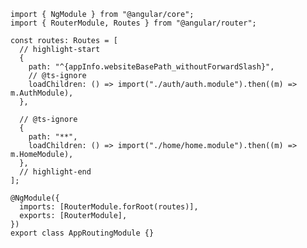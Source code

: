 ```tsx title="/app/app-routing.module.ts"
import { NgModule } from "@angular/core";
import { RouterModule, Routes } from "@angular/router";

const routes: Routes = [
  // highlight-start
  {
    path: "^{appInfo.websiteBasePath_withoutForwardSlash}",
    // @ts-ignore
    loadChildren: () => import("./auth/auth.module").then((m) => m.AuthModule),
  },

  // @ts-ignore
  {
    path: "**",
    loadChildren: () => import("./home/home.module").then((m) => m.HomeModule),
  },
  // highlight-end
];

@NgModule({
  imports: [RouterModule.forRoot(routes)],
  exports: [RouterModule],
})
export class AppRoutingModule {}
```
